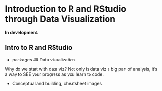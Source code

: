 # Introduction to R and RStudio through Data Visualization {#intro-viz}

**In development.** 

## Intro to R and RStudio
- packages
## Data visualization

Why do we start with data viz? Not only is data viz a big part of analysis, it’s a way to SEE your progress as you learn to code.

- Conceptual and building, cheatsheet images